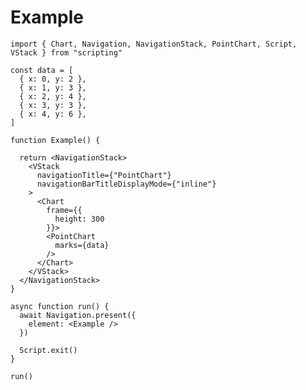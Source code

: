 # Example

```tsx
import { Chart, Navigation, NavigationStack, PointChart, Script, VStack } from "scripting"

const data = [
  { x: 0, y: 2 },
  { x: 1, y: 3 },
  { x: 2, y: 4 },
  { x: 3, y: 3 },
  { x: 4, y: 6 },
]

function Example() {

  return <NavigationStack>
    <VStack
      navigationTitle={"PointChart"}
      navigationBarTitleDisplayMode={"inline"}
    >
      <Chart
        frame={{
          height: 300
        }}>
        <PointChart
          marks={data}
        />
      </Chart>
    </VStack>
  </NavigationStack>
}

async function run() {
  await Navigation.present({
    element: <Example />
  })

  Script.exit()
}

run()
```